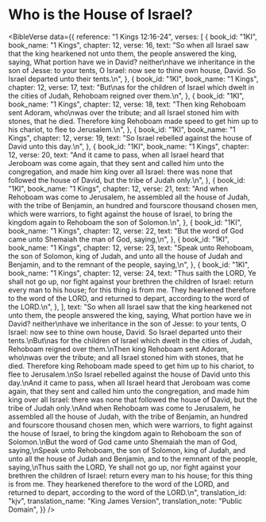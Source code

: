 
# Who is the House of Israel?

<BibleVerse
  data={{
    reference: "1 Kings 12:16-24",
    verses: [
      {
        book_id: "1KI",
        book_name: "1 Kings",
        chapter: 12,
        verse: 16,
        text: "So when all Israel saw that the king hearkened not unto them, the people answered the king, saying, What portion have we in David? neither\nhave we inheritance in the son of Jesse: to your tents, O Israel: now see to thine own house, David. So Israel departed unto their tents.\n",
      },
      {
        book_id: "1KI",
        book_name: "1 Kings",
        chapter: 12,
        verse: 17,
        text: "But\nas for the children of Israel which dwelt in the cities of Judah, Rehoboam reigned over them.\n",
      },
      {
        book_id: "1KI",
        book_name: "1 Kings",
        chapter: 12,
        verse: 18,
        text: "Then king Rehoboam sent Adoram, who\nwas over the tribute; and all Israel stoned him with stones, that he died. Therefore king Rehoboam made speed to get him up to his chariot, to flee to Jerusalem.\n",
      },
      {
        book_id: "1KI",
        book_name: "1 Kings",
        chapter: 12,
        verse: 19,
        text: "So Israel rebelled against the house of David unto this day.\n",
      },
      {
        book_id: "1KI",
        book_name: "1 Kings",
        chapter: 12,
        verse: 20,
        text: "And it came to pass, when all Israel heard that Jeroboam was come again, that they sent and called him unto the congregation, and made him king over all Israel: there was none that followed the house of David, but the tribe of Judah only.\n",
      },
      {
        book_id: "1KI",
        book_name: "1 Kings",
        chapter: 12,
        verse: 21,
        text: "And when Rehoboam was come to Jerusalem, he assembled all the house of Judah, with the tribe of Benjamin, an hundred and fourscore thousand chosen men, which were warriors, to fight against the house of Israel, to bring the kingdom again to Rehoboam the son of Solomon.\n",
      },
      {
        book_id: "1KI",
        book_name: "1 Kings",
        chapter: 12,
        verse: 22,
        text: "But the word of God came unto Shemaiah the man of God, saying,\n",
      },
      {
        book_id: "1KI",
        book_name: "1 Kings",
        chapter: 12,
        verse: 23,
        text: "Speak unto Rehoboam, the son of Solomon, king of Judah, and unto all the house of Judah and Benjamin, and to the remnant of the people, saying,\n",
      },
      {
        book_id: "1KI",
        book_name: "1 Kings",
        chapter: 12,
        verse: 24,
        text: "Thus saith the LORD, Ye shall not go up, nor fight against your brethren the children of Israel: return every man to his house; for this thing is from me. They hearkened therefore to the word of the LORD, and returned to depart, according to the word of the LORD.\n",
      },
    ],
    text: "So when all Israel saw that the king hearkened not unto them, the people answered the king, saying, What portion have we in David? neither\nhave we inheritance in the son of Jesse: to your tents, O Israel: now see to thine own house, David. So Israel departed unto their tents.\nBut\nas for the children of Israel which dwelt in the cities of Judah, Rehoboam reigned over them.\nThen king Rehoboam sent Adoram, who\nwas over the tribute; and all Israel stoned him with stones, that he died. Therefore king Rehoboam made speed to get him up to his chariot, to flee to Jerusalem.\nSo Israel rebelled against the house of David unto this day.\nAnd it came to pass, when all Israel heard that Jeroboam was come again, that they sent and called him unto the congregation, and made him king over all Israel: there was none that followed the house of David, but the tribe of Judah only.\nAnd when Rehoboam was come to Jerusalem, he assembled all the house of Judah, with the tribe of Benjamin, an hundred and fourscore thousand chosen men, which were warriors, to fight against the house of Israel, to bring the kingdom again to Rehoboam the son of Solomon.\nBut the word of God came unto Shemaiah the man of God, saying,\nSpeak unto Rehoboam, the son of Solomon, king of Judah, and unto all the house of Judah and Benjamin, and to the remnant of the people, saying,\nThus saith the LORD, Ye shall not go up, nor fight against your brethren the children of Israel: return every man to his house; for this thing is from me. They hearkened therefore to the word of the LORD, and returned to depart, according to the word of the LORD.\n",
    translation_id: "kjv",
    translation_name: "King James Version",
    translation_note: "Public Domain",
  }}
/>
